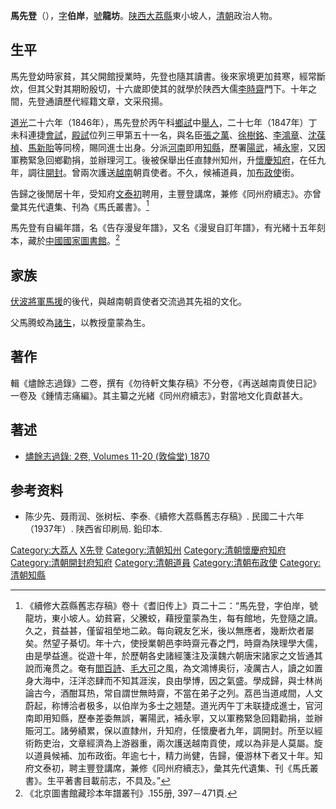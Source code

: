 '''馬先登'''（{{bd|1807年||1876年|catIdx=M馬}}），[[表字|字]]'''伯岸'''，[[號|號]]'''龍坊'''。[[陕西|陕西]][[大荔縣|大荔縣]]東小坡人，[[清朝|清朝]]政治人物。

==生平==
馬先登幼時家貧，其父開館授業時，先登也隨其讀書。後來家境更加貧寒，經常斷炊，但其父對其期盼殷切，十六歲即使其的就學於陕西大儒[[李時齋|李時齋]]門下。十年之間，先登通讀歷代經籍文章，文采飛揚。

[[道光|道光]]二十六年（1846年），馬先登於丙午科[[鄉試|鄉試]]中[[舉人|舉人]]，二十七年（1847年）丁未科連捷[[會試|會試]]，[[殿試|殿試]]位列三甲第五十一名，與名臣[[張之萬|張之萬]]、[[徐樹銘|徐樹銘]]、[[李鴻章|李鴻章]]、[[沈葆楨|沈葆楨]]、[[馬新貽|馬新貽]]等同榜，賜同進士出身。分派[[河南|河南]]即用[[知縣|知縣]]，歷署[[陽武|陽武]]，補[[永寧|永寧]]，又因軍務緊急回鄉勸捐，並辦理河工。後被保舉出任直隸州知州，升[[懷慶|懷慶]][[知府|知府]]，在任九年，調往[[開封|開封]]。曾兩次護送[[越南|越南]]朝貢使者。不久，候補道員，加[[布政使|布政使]]銜。

告歸之後閒居十年，受知府[[文泰初|文泰初]]聘用，主豐登講席，兼修《同州府續志》。亦曾彙其先代遺集、刊為《馬氏叢書》。<ref>《續修大荔縣舊志存稿》卷十《耆旧传上》頁二十二：“馬先登，字伯岸，號龍坊，東小坡人。幼貧窘，父騰蛟，藉授童蒙為生，每有館地，先登隨之讀。久之，貧益甚，僅留祖塋地二畝。每向親友乞米，後以無應者，幾断炊者屡矣。然望子綦切。年十六，使授業朝邑李時齋元春之門，時齋為陕理學大儒，由是學益進。從遊十年，於歷朝各史諸經箋注及漢魏六朝唐宋諸家之文皆通其說而淹贯之。奄有[[閻若璩|閻百詩]]、[[毛奇龄|毛大可]]之風，為文鴻博奥衍，凌厲古人，讀之如置身大海中，汪洋恣肆而不知其涯涘，良由學博，因之氣盛。學成歸，與士林尚論古今，酒酣耳热，常自謂世無時齋，不當在弟子之列。荔邑当道咸間，人文蔚起，称博洽者极多，以伯岸为多士之翘楚。道光丙午丁未联捷成進士，官河南即用知縣，歷奉差委無誤，署陽武，補永寧，又以軍務緊急回籍勸捐，並辦賑河工。諸勞績累，保以直隸州，升知府，任懷慶者九年，調開封。所至以經術飭吏治，文章經濟為上游器重，兩次護送越南貢使，咸以為非是人莫屬。旋以道員候補、加布政銜。年逾七十，精力尚健，告歸，優游林下者又十年。知府文泰初，聘主豐登講席，兼修《同州府續志》，彙其先代遺集、刊《馬氏叢書》。生平著書目載前志，不具及。”</ref>

馬先登有自編年譜，名《告存漫叟年譜》，又名《漫叟自訂年譜》，有光緒十五年刻本，藏於[[中國國家圖書館|中國國家圖書館]]。<ref>《北京圖書館藏珍本年譜叢刊》.155册, 397－471頁.</ref>

== 家族 ==
[[伏波將軍|伏波將軍]][[馬援|馬援]]的後代，與越南朝貢使者交流過其先祖的文化。

父馬腾蛟為[[諸生|諸生]]，以教授童蒙為生。

==著作==
輯《燼餘志過錄》二卷，撰有《勿待軒文集存稿》不分卷，《再送越南貢使日記》一卷及《鍾情志痛編》。其主纂之光緒《同州府續志》，對當地文化貢獻甚大。

==著述==
* [http://books.google.com/books?id=wfYqAAAAYAAJ&printsec=frontcover&source=gbs_ge_summary_r&cad=0#v=onepage&q&f=false 燼餘志過錄: 2卷, Volumes 11-20 (敦倫堂) 1870]

== 参考资料 ==
{{reflist}}

*陈少先、聂雨润、张树枟、李泰.《續修大荔縣舊志存稿》. 民國二十六年（1937年）. 陕西省印刷局. 鉛印本.

{{道光二十七年丁未科殿試金榜}}

{{Authority control}}

{{DEFAULTSORT:Ma馬}}
[[Category:大荔人|Category:大荔人]]
[[Category:馬姓|X先登]]
[[Category:清朝知州|Category:清朝知州]]
[[Category:清朝懷慶府知府|Category:清朝懷慶府知府]]
[[Category:清朝開封府知府|Category:清朝開封府知府]]
[[Category:清朝道員|Category:清朝道員]]
[[Category:清朝布政使|Category:清朝布政使]]
[[Category:清朝知縣|Category:清朝知縣]]